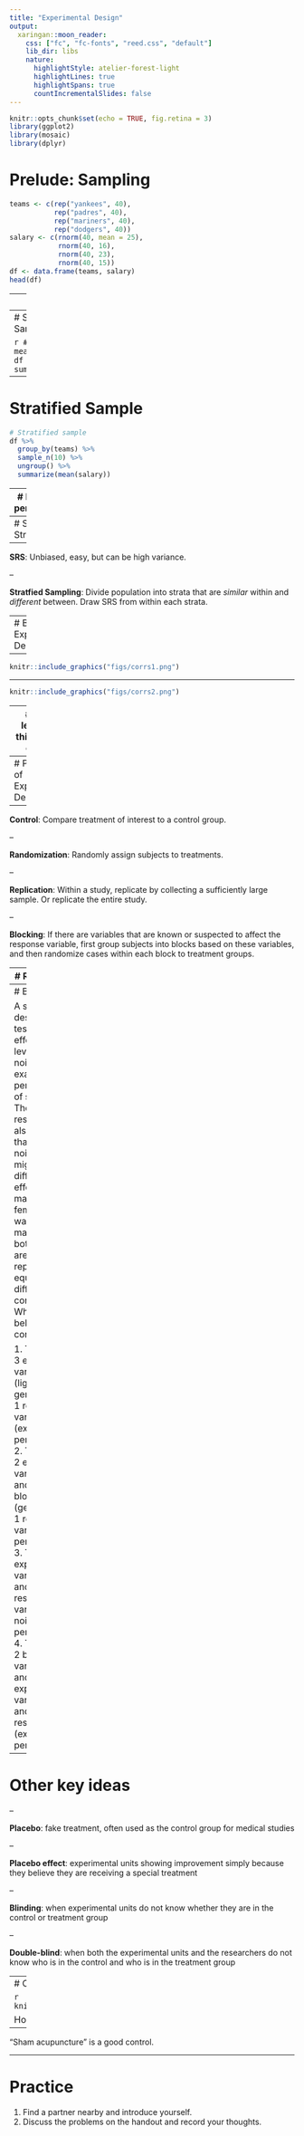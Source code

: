```yaml
---
title: "Experimental Design"
output:
  xaringan::moon_reader:
    css: ["fc", "fc-fonts", "reed.css", "default"]
    lib_dir: libs
    nature:
      highlightStyle: atelier-forest-light
      highlightLines: true
      highlightSpans: true
      countIncrementalSlides: false
---
```


```r
knitr::opts_chunk$set(echo = TRUE, fig.retina = 3)
library(ggplot2)
library(mosaic)
library(dplyr)
```

# Prelude: Sampling

```r
teams <- c(rep("yankees", 40), 
           rep("padres", 40), 
           rep("mariners", 40), 
           rep("dodgers", 40))
salary <- c(rnorm(40, mean = 25), 
            rnorm(40, 16), 
            rnorm(40, 23), 
            rnorm(40, 15))
df <- data.frame(teams, salary)
head(df)
```

---
# Population view

```r
ggplot(df, aes(x = salary, color = teams)) + 
  geom_density() +
  geom_rug() +
  theme_bw()
```

---
# Simple Random Sample (SRS)

```r
# population mean
mean(df$salary)
# SRS
df %>% sample_n(40) %>% summarize(mean(salary))
```

---
# Stratified Sample

```r
# Stratified sample
df %>% 
  group_by(teams) %>% 
  sample_n(10) %>% 
  ungroup() %>%
  summarize(mean(salary))
```

---
# Long-run performance

```r
SRS <- do(1000) * mean(~salary, data = sample(df, 40))
STR <- do(1000) * mean(~salary, data = rbind(sample(subset(df, teams == "yankees"), 10),
                                             sample(subset(df, teams == "padres"), 10),
                                             sample(subset(df, teams == "mariners"), 10),
                                             sample(subset(df, teams == "dodgers"), 10)))
sim <- data.frame(salary = rbind(SRS, STR), method = rep(c("SRS", "STR"), each = 1000))
ggplot(sim, aes(x = mean, color = method)) +
  geom_density() +
  annotate("segment", x = mean(df$salary), xend = mean(df$salary),
           y = 0, yend = 3, color = "darkgrey", linetype = 2)
```

---
# Sampling Strategies

--

**SRS**: Unbiased, easy, but can be high variance.

--

**Stratfied Sampling**: Divide population into strata that are *similar* within and *different* between. Draw SRS from within each strata.


---
# Back to Experimental Design

---

```r
knitr::include_graphics("figs/corrs1.png")
```


---

```r
knitr::include_graphics("figs/corrs2.png")
```


---
# If you learn one thing in this class...

```r
knitr::include_graphics("figs/xkcd-correlation.png")
```


---
# Principles of Experimental Design

--

**Control**: Compare treatment of interest to a control group.

--

**Randomization**: Randomly assign subjects to treatments.

--

**Replication**: Within a study, replicate by collecting a sufficiently large sample. Or replicate the entire study.

--

**Blocking**: If there are variables that are known or suspected to affect the response variable, first group subjects into blocks based on these variables, and then randomize cases within each block to treatment groups.

---
# Replication

```r
knitr::include_graphics("figs/psych.png")
```

---
# Blocking

A study is designed to test the effect of light level and noise level on exam performance of students. The researcher also believes that light and noise levels might have different effects on males and females, so wants to make sure both genders are represented equally under different conditions. Which of the below is correct?

1. There are 3 explanatory variables (light, noise, gender) and 1 response variable (exam performance)
2. There are 2 explanatory vars (light and noise), 1 blocking var (gender), and 1 response var (exam performance)
3. There is 1 explanatory var (gender) and 3 response vars (light, noise, exam performance)
4. There are 2 blocking vars (light and noise), 1 explanatory var (gender), and 1 response var (exam performance)


---
# Other key ideas

--

**Placebo**: fake treatment, often used as the control group for medical studies

--

**Placebo effect**: experimental units showing improvement simply because they believe they are receiving a special treatment

--

**Blinding**: when experimental units do not know whether they are in the control or treatment group

--

**Double-blind**: when both the experimental units and the researchers do not know who is in the control and who is in the treatment group


---
# Consider acupuncture

```r
knitr::include_graphics("figs/acupuncture.png")
```

How do you test if acupuncture reduces pain?

--

"Sham acupuncture" is a good control.


---
# Practice

1. Find a partner nearby and introduce yourself.
2. Discuss the problems on the handout and record your thoughts.

